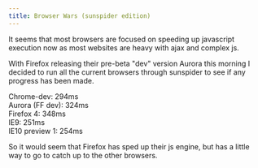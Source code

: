 ```yaml
---
title: Browser Wars (sunspider edition)
---
```

It seems that most browsers are focused on speeding up javascript execution now as most websites are heavy with ajax and complex js.  

With Firefox releasing their pre-beta "dev" version Aurora this morning I decided to run all the current browsers through sunspider to see if any progress has been made.  

Chrome-dev: 294ms  
Aurora (FF dev): 324ms  
Firefox 4: 348ms  
IE9: 251ms  
IE10 preview 1: 254ms  

So it would seem that Firefox has sped up their js engine, but has a little way to go to catch up to the other browsers.  


